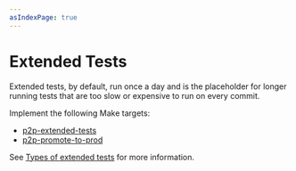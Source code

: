 ```yaml
---
asIndexPage: true
---
```


# Extended Tests

Extended tests, by default, run once a day and is the placeholder for longer running tests that are too slow
or expensive to run on every commit.

Implement the following Make targets:

- [p2p-extended-tests](./extended-test/p2p-extended-test/)
- [p2p-promote-to-prod](./extended-test/p2p-promote-to-prod/)

See [Types of extended tests](./reference/extended-tests/) for more information.
